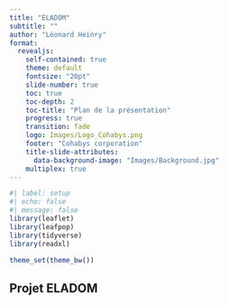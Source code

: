 ```yaml
---
title: "ELADOM"
subtitle: ""
author: "Léonard Heinry"
format:
  revealjs:
    self-contained: true
    theme: default
    fontsize: "20pt"
    slide-number: true
    toc: true
    toc-depth: 2
    toc-title: "Plan de la présentation"
    progress: true
    transition: fade
    logo: Images/Logo_Cohabys.png
    footer: "Cohabys corporation"
    title-slide-attributes: 
      data-background-image: "Images/Background.jpg"
    multiplex: true
---
```



```r
#| label: setup
#| echo: false
#| message: false
library(leaflet)
library(leafpop)
library(tidyverse)
library(readxl)

theme_set(theme_bw())
```

## Projet ELADOM {background-image="Images/Background.jpg" auto-animate=true}
